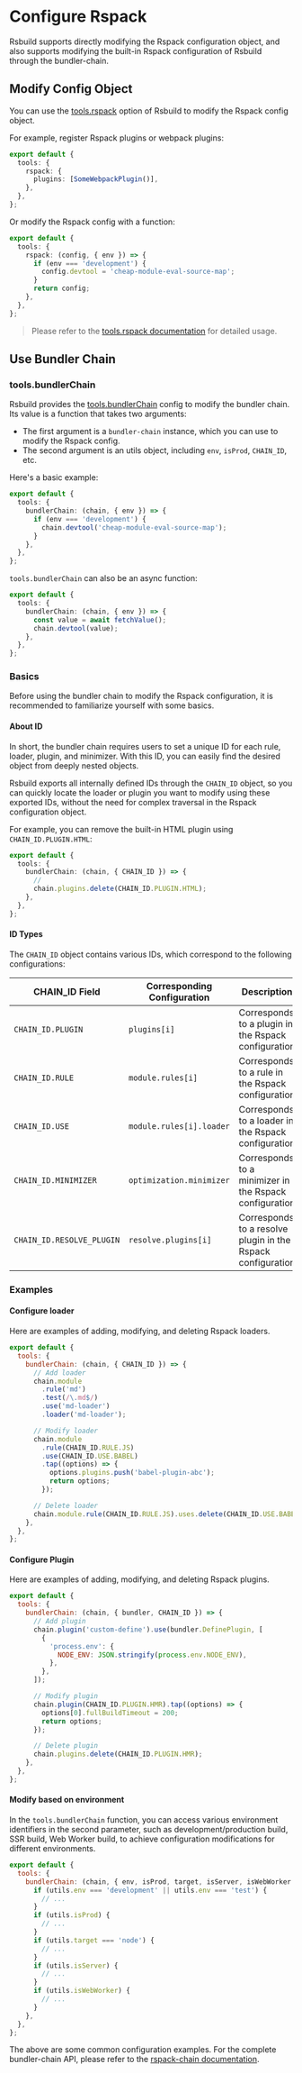 # Configure Rspack

Rsbuild supports directly modifying the Rspack configuration object, and also supports modifying the built-in Rspack configuration of Rsbuild through the bundler-chain.

## Modify Config Object

You can use the [tools.rspack](/config/tools/rspack) option of Rsbuild to modify the Rspack config object.

For example, register Rspack plugins or webpack plugins:

```ts title="rsbuild.config.ts"
export default {
  tools: {
    rspack: {
      plugins: [SomeWebpackPlugin()],
    },
  },
};
```

Or modify the Rspack config with a function:

```ts title="rsbuild.config.ts"
export default {
  tools: {
    rspack: (config, { env }) => {
      if (env === 'development') {
        config.devtool = 'cheap-module-eval-source-map';
      }
      return config;
    },
  },
};
```

> Please refer to the [tools.rspack documentation](/config/tools/rspack) for detailed usage.

## Use Bundler Chain


<RspackChain />

### tools.bundlerChain

Rsbuild provides the [tools.bundlerChain](/config/tools/bundler-chain) config to modify the bundler chain. Its value is a function that takes two arguments:

- The first argument is a `bundler-chain` instance, which you can use to modify the Rspack config.
- The second argument is an utils object, including `env`, `isProd`, `CHAIN_ID`, etc.

Here's a basic example:

```ts title="rsbuild.config.ts"
export default {
  tools: {
    bundlerChain: (chain, { env }) => {
      if (env === 'development') {
        chain.devtool('cheap-module-eval-source-map');
      }
    },
  },
};
```

`tools.bundlerChain` can also be an async function:

```ts title="rsbuild.config.ts"
export default {
  tools: {
    bundlerChain: (chain, { env }) => {
      const value = await fetchValue();
      chain.devtool(value);
    },
  },
};
```

### Basics

Before using the bundler chain to modify the Rspack configuration, it is recommended to familiarize yourself with some basics.

#### About ID

In short, the bundler chain requires users to set a unique ID for each rule, loader, plugin, and minimizer. With this ID, you can easily find the desired object from deeply nested objects.

Rsbuild exports all internally defined IDs through the `CHAIN_ID` object, so you can quickly locate the loader or plugin you want to modify using these exported IDs, without the need for complex traversal in the Rspack configuration object.

For example, you can remove the built-in HTML plugin using `CHAIN_ID.PLUGIN.HTML`:

```ts title="rsbuild.config.ts"
export default {
  tools: {
    bundlerChain: (chain, { CHAIN_ID }) => {
      //
      chain.plugins.delete(CHAIN_ID.PLUGIN.HTML);
    },
  },
};
```

#### ID Types

The `CHAIN_ID` object contains various IDs, which correspond to the following configurations:

| CHAIN_ID Field            | Corresponding Configuration | Description                                                 |
| ------------------------- | --------------------------- | ----------------------------------------------------------- |
| `CHAIN_ID.PLUGIN`         | `plugins[i]`                | Corresponds to a plugin in the Rspack configuration         |
| `CHAIN_ID.RULE`           | `module.rules[i]`           | Corresponds to a rule in the Rspack configuration           |
| `CHAIN_ID.USE`            | `module.rules[i].loader`    | Corresponds to a loader in the Rspack configuration         |
| `CHAIN_ID.MINIMIZER`      | `optimization.minimizer`    | Corresponds to a minimizer in the Rspack configuration      |
| `CHAIN_ID.RESOLVE_PLUGIN` | `resolve.plugins[i]`        | Corresponds to a resolve plugin in the Rspack configuration |

### Examples

#### Configure loader

Here are examples of adding, modifying, and deleting Rspack loaders.

```js title="rsbuild.config.ts"
export default {
  tools: {
    bundlerChain: (chain, { CHAIN_ID }) => {
      // Add loader
      chain.module
        .rule('md')
        .test(/\.md$/)
        .use('md-loader')
        .loader('md-loader');

      // Modify loader
      chain.module
        .rule(CHAIN_ID.RULE.JS)
        .use(CHAIN_ID.USE.BABEL)
        .tap((options) => {
          options.plugins.push('babel-plugin-abc');
          return options;
        });

      // Delete loader
      chain.module.rule(CHAIN_ID.RULE.JS).uses.delete(CHAIN_ID.USE.BABEL);
    },
  },
};
```

#### Configure Plugin

Here are examples of adding, modifying, and deleting Rspack plugins.

```js title="rsbuild.config.ts"
export default {
  tools: {
    bundlerChain: (chain, { bundler, CHAIN_ID }) => {
      // Add plugin
      chain.plugin('custom-define').use(bundler.DefinePlugin, [
        {
          'process.env': {
            NODE_ENV: JSON.stringify(process.env.NODE_ENV),
          },
        },
      ]);

      // Modify plugin
      chain.plugin(CHAIN_ID.PLUGIN.HMR).tap((options) => {
        options[0].fullBuildTimeout = 200;
        return options;
      });

      // Delete plugin
      chain.plugins.delete(CHAIN_ID.PLUGIN.HMR);
    },
  },
};
```

#### Modify based on environment

In the `tools.bundlerChain` function, you can access various environment identifiers in the second parameter, such as development/production build, SSR build, Web Worker build, to achieve configuration modifications for different environments.

```js title="rsbuild.config.ts"
export default {
  tools: {
    bundlerChain: (chain, { env, isProd, target, isServer, isWebWorker }) => {
      if (utils.env === 'development' || utils.env === 'test') {
        // ...
      }
      if (utils.isProd) {
        // ...
      }
      if (utils.target === 'node') {
        // ...
      }
      if (utils.isServer) {
        // ...
      }
      if (utils.isWebWorker) {
        // ...
      }
    },
  },
};
```

The above are some common configuration examples. For the complete bundler-chain API, please refer to the [rspack-chain documentation](https://github.com/rspack-contrib/rspack-chain).
